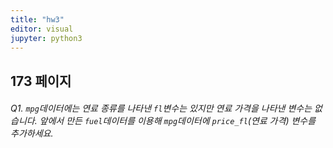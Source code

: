 ```yaml
---
title: "hw3"
editor: visual
jupyter: python3
---
```


## 173 페이지

###### Q1. `mpg`데이터에는 연료 종류를 나타낸 `fl`변수는 있지만 연료 가격을 나타낸 변수는 없습니다. 앞에서 만든 `fuel`데이터를 이용해 `mpg`데이터에 `price_fl`(연료 가격) 변수를 추가하세요.
```python

```

